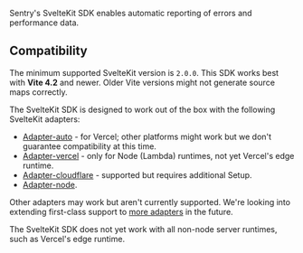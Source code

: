 Sentry's SvelteKit SDK enables automatic reporting of errors and performance data.

## Compatibility

The minimum supported SvelteKit version is `2.0.0`.
This SDK works best with **Vite 4.2** and newer. Older Vite versions might not generate source maps correctly.

<Alert>

The SvelteKit SDK is designed to work out of the box with the following SvelteKit adapters:

- [Adapter-auto](https://kit.svelte.dev/docs/adapter-auto) - for Vercel; other platforms might work but we don't guarantee compatibility at this time.
- [Adapter-vercel](https://kit.svelte.dev/docs/adapter-vercel) - only for Node (Lambda) runtimes, not yet Vercel's edge runtime.
- [Adapter-cloudflare](https://kit.svelte.dev/docs/adapter-cloudflare) - supported but requires additional Setup.
- [Adapter-node](https://kit.svelte.dev/docs/adapter-node).

Other adapters may work but aren't currently supported.
We're looking into extending first-class support to [more adapters](https://kit.svelte.dev/docs/adapters) in the future.

The SvelteKit SDK does not yet work with all non-node server runtimes, such as Vercel's edge runtime.

</Alert>

